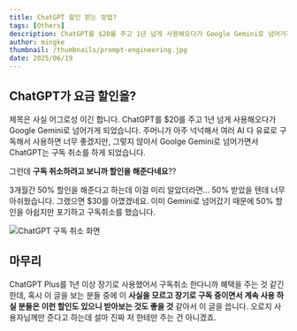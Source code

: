 ```yaml
---
title: ChatGPT 할인 받는 방법?
tags: [Others]
description: ChatGPT를 $20를 주고 1년 넘게 사용해오다가 Google Gemini로 넘어가게 되었습니다. 구독 취소하려는데 할인을 해준다고 해서 이 글을 적어봤습니다.
author: mingke
thumbnail: /thumbnails/prompt-engineering.jpg
date: 2025/06/19
---
```


## ChatGPT가 요금 할인을?

제목은 사실 어그로성 이긴 합니다. ChatGPT를 $20를 주고 1년 넘게 사용해오다가 Google Gemini로 넘어가게 되었습니다. 주머니가 아주 넉넉해서 여러 AI 다 유료로 구독해서 사용하면 너무 좋겠지만, 그렇지 않아서 Goolge Gemini로 넘어가면서 ChatGPT는 구독 취소를 하게 되었습니다.

그런데 **구독 취소하려고 보니까 할인을 해준다네요**??

3개월간 50% 할인을 해준다고 하는데 이걸 미리 알았더라면… 50% 받았을 텐데 너무 아쉬웠습니다. 그랬으면 $30를 아꼈겠네요. 이미 Gemini로 넘어갔기 때문에 50% 할인을 아쉽지만 포기하고 구독취소를 했습니다.

<Image src="/others/01.png" alt="ChatGPT 구독 취소 화면" caption="구독 취소한다니까 할인을?" />

<Ads />

## 마무리

ChatGPT Plus를 1년 이상 장기로 사용했어서 구독취소 한다니까 혜택을 주는 것 같긴한데, 혹시 이 글을 보는 분들 중에 이 **사실을 모르고 장기로 구독 중이면서 계속 사용 하실 분들은 이런 할인도 있으니 받아보는 것도 좋을 것** 같아서 이 글을 씁니다. 오로지 사용자님께만 준다고 하는데 설마 진짜 저 한테만 주는 건 아니겠죠.

<Link url="https://chaechae.life/blog/vibe-coding" />
